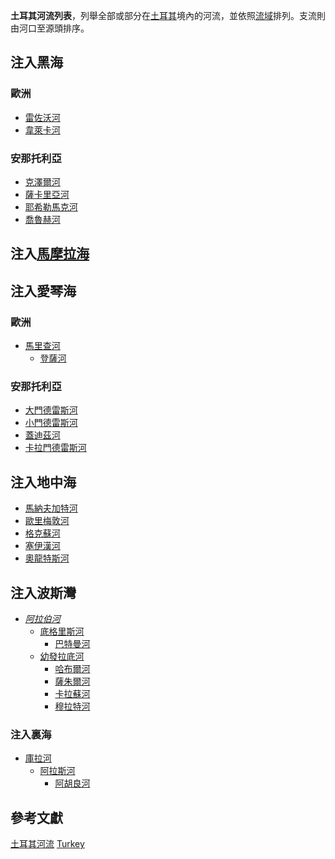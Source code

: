 '''土耳其河流列表'''，列舉全部或部分在[[土耳其|土耳其]]境內的河流，並依照[[流域|流域]]排列。支流則由河口至源頭排序。

==注入黑海==
===歐洲===
*[[雷佐沃河|雷佐沃河]]
*[[韋萊卡河|韋萊卡河]]

===安那托利亞===
*[[克澤爾河|克澤爾河]]
*[[薩卡里亞河|薩卡里亞河]]
*[[耶希勒馬克河|耶希勒馬克河]]
*[[喬魯赫河|喬魯赫河]]

==注入[[馬摩拉海|馬摩拉海]]==

==注入愛琴海==
===歐洲===
*[[馬里查河|馬里查河]]
**[[登薩河|登薩河]]

===安那托利亞===
*[[大門德雷斯河|大門德雷斯河]]
*[[小門德雷斯河|小門德雷斯河]]
*[[蓋迪茲河|蓋迪茲河]]
*[[卡拉門德雷斯河|卡拉門德雷斯河]]

==注入地中海==
*[[馬納夫加特河|馬納夫加特河]]
*[[歐里梅敦河|歐里梅敦河]]
*[[格克蘇河|格克蘇河]]
*[[塞伊漢河|塞伊漢河]]
*[[奧龍特斯河|奧龍特斯河]]

== 注入波斯灣==
*''[[阿拉伯河|阿拉伯河]]''
**[[底格里斯河|底格里斯河]]
***[[巴特曼河|巴特曼河]]
**[[幼發拉底河|幼發拉底河]]
***[[哈布爾河|哈布爾河]]
***[[薩朱爾河|薩朱爾河]]
***[[卡拉蘇河|卡拉蘇河]]
***[[穆拉特河|穆拉特河]]

===注入裏海===
*[[庫拉河|庫拉河]]
**[[阿拉斯河|阿拉斯河]]
***[[阿胡良河|阿胡良河]]

== 參考文獻 ==
{{Reflist}}

{{Asia topic|河流列表}}
{{List of rivers of Europe}}

[[Category:土耳其河流|]]
[[Category:各國河流列表|Turkey]]